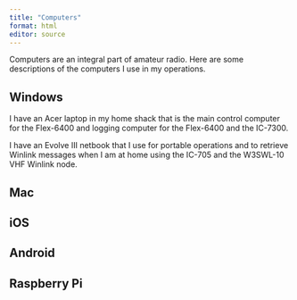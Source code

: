 ```yaml
---
title: "Computers"
format: html
editor: source
---
```


Computers are an integral part of amateur radio.
Here are some descriptions of the computers I use in my operations.

## Windows

I have an Acer laptop in my home shack that is the main control computer for the Flex-6400 and logging computer for the Flex-6400 and the IC-7300.

I have an Evolve III netbook that I use for portable operations and to retrieve Winlink messages when I am at home using the IC-705 and the W3SWL-10 VHF Winlink node.

## Mac

## iOS

## Android

## Raspberry Pi

